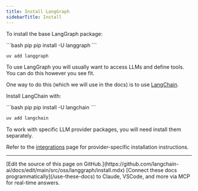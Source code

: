```yaml
---
title: Install LangGraph
sidebarTitle: Install
---
```




To install the base LangGraph package:

<CodeGroup>
```bash pip
pip install -U langgraph
```

```bash uv
uv add langgraph
```
</CodeGroup>




To use LangGraph you will usually want to access LLMs and define tools.
You can do this however you see fit.

One way to do this (which we will use in the docs) is to use [LangChain](/oss/python/langchain/overview).

Install LangChain with:

<CodeGroup>
```bash pip
pip install -U langchain
```

```bash uv
uv add langchain
```
</CodeGroup>




To work with specific LLM provider packages, you will need install them separately.

Refer to the [integrations](/oss/python/integrations/providers/overview) page for provider-specific installation instructions.

---

<Callout icon="pen-to-square" iconType="regular">
    [Edit the source of this page on GitHub.](https://github.com/langchain-ai/docs/edit/main/src/oss/langgraph/install.mdx)
</Callout>
<Tip icon="terminal" iconType="regular">
    [Connect these docs programmatically](/use-these-docs) to Claude, VSCode, and more via MCP for    real-time answers.
</Tip>
